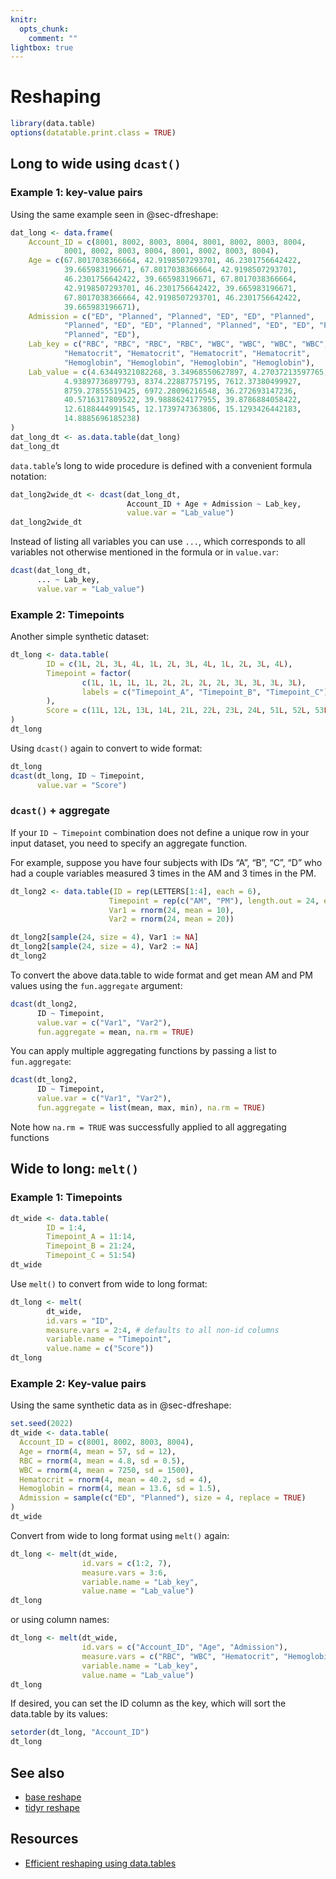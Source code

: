 ```yaml
---
knitr:
  opts_chunk:
    comment: ""
lightbox: true
---
```

# Reshaping {#sec-dtreshape}

```r
library(data.table)
options(datatable.print.class = TRUE)
```

## Long to wide using `dcast()` {#dcast}

### Example 1: key-value pairs

Using the same example seen in @sec-dfreshape:

```r
dat_long <- data.frame(
    Account_ID = c(8001, 8002, 8003, 8004, 8001, 8002, 8003, 8004, 
            8001, 8002, 8003, 8004, 8001, 8002, 8003, 8004), 
    Age = c(67.8017038366664, 42.9198507293701, 46.2301756642422, 
            39.665983196671, 67.8017038366664, 42.9198507293701, 
            46.2301756642422, 39.665983196671, 67.8017038366664, 
            42.9198507293701, 46.2301756642422, 39.665983196671, 
            67.8017038366664, 42.9198507293701, 46.2301756642422, 
            39.665983196671), 
    Admission = c("ED", "Planned", "Planned", "ED", "ED", "Planned", 
            "Planned", "ED", "ED", "Planned", "Planned", "ED", "ED", "Planned", 
            "Planned", "ED"), 
    Lab_key = c("RBC", "RBC", "RBC", "RBC", "WBC", "WBC", "WBC", "WBC", 
            "Hematocrit", "Hematocrit", "Hematocrit", "Hematocrit", 
            "Hemoglobin", "Hemoglobin", "Hemoglobin", "Hemoglobin"), 
    Lab_value = c(4.63449321082268, 3.34968550627897, 4.27037213597765, 
            4.93897736897793, 8374.22887757195, 7612.37380499927, 
            8759.27855519425, 6972.28096216548, 36.272693147236, 
            40.5716317809522, 39.9888624177955, 39.8786884058422, 
            12.6188444991545, 12.1739747363806, 15.1293426442183, 
            14.8885696185238)
)
dat_long_dt <- as.data.table(dat_long)
dat_long_dt
```

`data.table`'s long to wide procedure is defined with a convenient formula 
notation:

```r
dat_long2wide_dt <- dcast(dat_long_dt,
                          Account_ID + Age + Admission ~ Lab_key,
                          value.var = "Lab_value")
dat_long2wide_dt
```

Instead of listing all variables you can use `...`, which corresponds to all
variables not otherwise mentioned in the formula or in `value.var`:

```r
dcast(dat_long_dt,
      ... ~ Lab_key,
      value.var = "Lab_value")
```

### Example 2: Timepoints

Another simple synthetic dataset:

```r
dt_long <- data.table(
        ID = c(1L, 2L, 3L, 4L, 1L, 2L, 3L, 4L, 1L, 2L, 3L, 4L), 
        Timepoint = factor(
                c(1L, 1L, 1L, 1L, 2L, 2L, 2L, 2L, 3L, 3L, 3L, 3L),
                labels = c("Timepoint_A", "Timepoint_B", "Timepoint_C")
        ), 
        Score = c(11L, 12L, 13L, 14L, 21L, 22L, 23L, 24L, 51L, 52L, 53L, 54L)
)
dt_long
```

Using `dcast()` again to convert to wide format:

```r
dt_long
dcast(dt_long, ID ~ Timepoint,
      value.var = "Score")
```

### `dcast()` + aggregate

If your `ID ~ Timepoint` combination does not define a unique row in your input 
dataset, you need to specify an aggregate function.

For example, suppose you have four subjects with IDs "A", "B", "C", "D" who had 
a couple variables measured 3 times in the AM and 3 times in the PM.

```r
dt_long2 <- data.table(ID = rep(LETTERS[1:4], each = 6),
                      Timepoint = rep(c("AM", "PM"), length.out = 24, each = 3),
                      Var1 = rnorm(24, mean = 10),
                      Var2 = rnorm(24, mean = 20))

dt_long2[sample(24, size = 4), Var1 := NA]
dt_long2[sample(24, size = 4), Var2 := NA]
dt_long2
```

To convert the above data.table to wide format and get mean AM 
and PM values using the `fun.aggregate` argument:

```r
dcast(dt_long2,
      ID ~ Timepoint,
      value.var = c("Var1", "Var2"),
      fun.aggregate = mean, na.rm = TRUE)
```

You can apply multiple aggregating functions by passing a list to 
`fun.aggregate`:

```r
dcast(dt_long2,
      ID ~ Timepoint,
      value.var = c("Var1", "Var2"),
      fun.aggregate = list(mean, max, min), na.rm = TRUE)
```

Note how `na.rm = TRUE` was successfully applied to all aggregating functions


## Wide to long: `melt()` {#melt}

### Example 1: Timepoints

```r
dt_wide <- data.table(
        ID = 1:4,
        Timepoint_A = 11:14,
        Timepoint_B = 21:24,
        Timepoint_C = 51:54)
dt_wide
```

Use `melt()` to convert from wide to long format:

```r
dt_long <- melt(
        dt_wide, 
        id.vars = "ID",
        measure.vars = 2:4, # defaults to all non-id columns
        variable.name = "Timepoint",
        value.name = c("Score"))
dt_long
```

### Example 2: Key-value pairs

Using the same synthetic data as in @sec-dfreshape:

```r
set.seed(2022)
dt_wide <- data.table(
  Account_ID = c(8001, 8002, 8003, 8004),
  Age = rnorm(4, mean = 57, sd = 12),
  RBC = rnorm(4, mean = 4.8, sd = 0.5),
  WBC = rnorm(4, mean = 7250, sd = 1500),
  Hematocrit = rnorm(4, mean = 40.2, sd = 4),
  Hemoglobin = rnorm(4, mean = 13.6, sd = 1.5),
  Admission = sample(c("ED", "Planned"), size = 4, replace = TRUE)
)
dt_wide
```

Convert from wide to long format using `melt()` again:
```r
dt_long <- melt(dt_wide,
                id.vars = c(1:2, 7),
                measure.vars = 3:6,
                variable.name = "Lab_key",
                value.name = "Lab_value")
dt_long
```

or using column names:

```r
dt_long <- melt(dt_wide,
                id.vars = c("Account_ID", "Age", "Admission"),
                measure.vars = c("RBC", "WBC", "Hematocrit", "Hemoglobin"),
                variable.name = "Lab_key",
                value.name = "Lab_value")
dt_long
```

If desired, you can set the ID column as the key, which will sort the
data.table by its values:

```r
setorder(dt_long, "Account_ID")
dt_long
```

## See also

- [base reshape](#sec-dfreshape)
- [tidyr reshape](#sec-tidyrreshape)

## Resources

- [Efficient reshaping using data.tables](https://cran.r-project.org/web/packages/data.table/vignettes/datatable-reshape.html)
